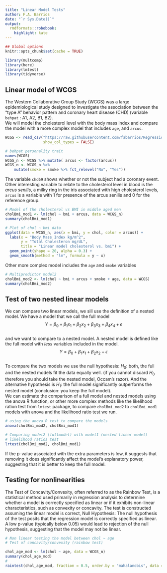 ```yaml
---
title: "Linear Model Tests"
author: F.A. Barrios
date: "`r Sys.Date()`"
output:
  rmdformats::robobook:
    highlight: kate
---
```


```r
## Global options
knitr::opts_chunk$set(cache = TRUE)
```


```r
library(multcomp)
library(here)
library(lmtest)
library(tidyverse)
```

## Linear model of WCGS  

The Western Collaborative Group Study (WCGS) was a large epidemiological study designed to investigate the association between the “type A” behavior pattern and coronary heart disease (CHD) (variable `behpat` : A1, A2, B1, B2).  
We will model the cholesterol level with the body mass index and compare the model with a more complex model that includes `age`, and `arcus`.  

```r
WCGS <- read_csv("https://raw.githubusercontent.com/fabarrios/Regression/master/DataRegressBook/Chap2/wcgs.csv",
                 show_col_types = FALSE)

# behpat personality trait
names(WCGS)
WCGS_n <- WCGS %>% mutate( arcus <- factor(arcus))
WCGS_n <- WCGS_n %>% 
    mutate(smoke = smoke %>% fct_relevel("No", "Yes"))
```

The variable `chd69` shows whether or not the subject had a coronary event.  Other interesting variable to relate to the cholesterol level in blood is the *arcus senilis*, a milky ring in the iris associated with high cholesterol levels, `arcus` is a variable with 1 for presence of the arcus senilis and 0 for the reference group.  

```r
# Model of the cholesterol vs BMI in middle aged men
cholBmi_mod1 <- lm(chol ~ bmi + arcus, data = WCGS_n)
summary(cholBmi_mod1)

# Plot of chol ~ bmi data
ggplot(data = WCGS_n, aes(x = bmi, y = chol, color = arcus)) + 
  labs(x = "Body Mass Index kg/m^2", 
       y = "Total Cholesteron mg/dL", 
       title = "Linear model cholesterol vs. bmi") + 
  geom_point(shape = 20, alpha = 0.3) + 
  geom_smooth(method = "lm", formula = y ~ x)

```

Other more complex model includes the `age` and `smoke` variables   

```r
# Multipredictor model2
cholBmi_mod2 <- lm(chol ~ bmi + arcus + smoke + age, data = WCGS)
summary(cholBmi_mod2)

```

## Test of two nested linear models  

We can compare two linear models, we sill use the definition of a nested model.  We have a model that we call the full model  
$$ Y = \beta_0 + \beta_1 x_1 + \beta_2 x_2 + \beta_3 x_3 + \beta_4 x_4 + \epsilon $$  
and we want to compare to a nested model.  A nested model is defined like the full model with *less* variables included in the model.  
$$ Y = \beta_0 + \beta_1 x_1 + \beta_2 x_2 + \epsilon $$  
To compare the two models we use the null hypothesis: $H_0$: both, the full and the nested models fit the data equally well. (if you cannot discard $H_0$ therefore you should
take the nested model, Occam's razor). And the alternative hypothesis is $H_1$: the full model significantly outperforms the nested model (conclusion: you keep the full model).  
We can estimate the comparison of a full model and nested models using the anova R function, or other more complex methods like the likelihood ration test from `lmtest` package, to compare `cholBmi_mod2` to `cholBmi_mod1` models with anova and the likelihood ratio test we run.  

```r
# using the anova R test to compare the models
anova(cholBmi_mod2, cholBmi_mod1)

# Comparing model2 (fullmodel) with model1 (nested linear model)
# likelihood ratios test
lrtest(cholBmi_mod2, cholBmi_mod1)

```

If the p-value associated with the extra parameters is low, it suggests that removing it does significantly affect the model's explanatory power, suggesting that it is better to keep the full model.

## Testing for nonlinearities  

The Test of Concavity/Convexity, often referred to as the Rainbow Test, is a statistical method used primarily in regression analysis to determine whether a model is correctly specified as linear or if it exhibits non-linear characteristics, such as convexity or concavity. The test is constructed assuming the linear model is correct, Null Hypothesis: The null hypothesis of the test posits that the regression model is correctly specified as linear.  
A low p-value (typically below 0.05) would lead to rejection of the null hypothesis, suggesting that the model may not be linear.  

```r
# Non linear testing the model between chol ~ age 
# Test of concavity/convexity (rainbow test)

chol_age_mod <- lm(chol ~ age, data = WCGS_n)
summary(chol_age_mod)
# 
raintest(chol_age_mod, fraction = 0.5, order.by = "mahalanobis", data = WCGS_n)
```

